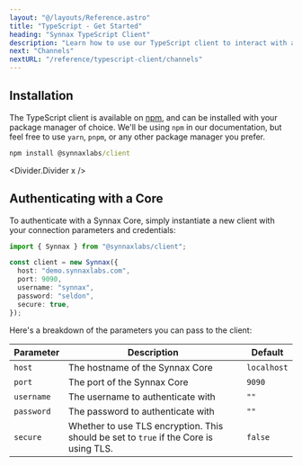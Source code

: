 ```yaml
---
layout: "@/layouts/Reference.astro"
title: "TypeScript - Get Started"
heading: "Synnax TypeScript Client"
description: "Learn how to use our TypeScript client to interact with a Synnax Core."
next: "Channels"
nextURL: "/reference/typescript-client/channels"
---
```



## Installation

The TypeScript client is available on
[npm](https://www.npmjs.com/package/@synnaxlabs/client), and can be installed with your
package manager of choice. We'll be using `npm` in our documentation, but feel free to
use `yarn`, `pnpm`, or any other package manager you prefer.

```cmd
npm install @synnaxlabs/client
```

<Divider.Divider x />

## Authenticating with a Core

To authenticate with a Synnax Core, simply instantiate a new client with your connection
parameters and credentials:

```typescript
import { Synnax } from "@synnaxlabs/client";

const client = new Synnax({
  host: "demo.synnaxlabs.com",
  port: 9090,
  username: "synnax",
  password: "seldon",
  secure: true,
});
```

Here's a breakdown of the parameters you can pass to the client:

| Parameter  | Description                                                                           | Default     |
| ---------- | ------------------------------------------------------------------------------------- | ----------- |
| `host`     | The hostname of the Synnax Core                                                       | `localhost` |
| `port`     | The port of the Synnax Core                                                           | `9090`      |
| `username` | The username to authenticate with                                                     | `""`        |
| `password` | The password to authenticate with                                                     | `""`        |
| `secure`   | Whether to use TLS encryption. This should be set to `true` if the Core is using TLS. | `false`     |
